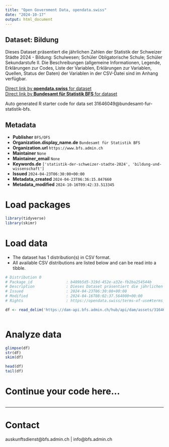 ```yaml
---
title: "Open Government Data, opendata.swiss"
date: "2024-10-17"
output: html_document
---
```


## Dataset: Bildung

Dieses Dataset präsentiert die jährlichen Zahlen der Statistik der Schweizer Städte 2024 - Bildung: Schulwesen; Schüler Obligatorische Schule; Schüler Sekundarstufe II. Die Beschreibungen (allgemeine Informationen, Legende, Erklärungen zur Codes, Liste der Variablen, Erklärungen zur Variablen, Quellen, Status der Daten) der Variablen in der CSV-Datei sind im Anhang verfügbar.

[Direct link by **opendata.swiss** for dataset](https://opendata.swiss/de/dataset/bildung1)<br>
[Direct link by **Bundesamt für Statistik BFS** for dataset](https://www.bfs.admin.ch/asset/de/ts-b-ssv-09-2024)

Auto generated R starter code for data set 31646049@bundesamt-fur-statistik-bfs.

## Metadata

- **Publisher** `BFS/OFS`
- **Organization.display_name.de** `Bundesamt für Statistik BFS`
- **Organization.url** `https://www.bfs.admin.ch`
- **Maintainer** `None`
- **Maintainer_email** `None`
- **Keywords.de** `['statistik-der-schweizer-stadte-2024', 'bildung-und-wissenschaft']`
- **Issued** `2024-04-23T06:30:00+00:00`
- **Metadata_created** `2024-04-23T06:36:15.847660`
- **Metadata_modified** `2024-10-16T09:42:33.513345`


# Load packages

```r

library(tidyverse)
library(skimr)

```

# Load data

-   The dataset has 1 distribution(s) in CSV format.
-   All available CSV distributions are listed below and can be read into a tibble.

```r

# Distribution 0
# Package_id               : b489b5d5-319d-452e-a32e-fb2ba254544b
# Description              : Dieses Dataset präsentiert die jährlichen Zahlen der Statistik der Schweizer Städte 2024 - Bildung: Schulwesen; Schüler Obligatorische Schule; Schüler Sekundarstufe II. Die Beschreibungen (allgemeine Informationen, Legende, Erklärungen zur Codes, Liste der Variablen, Erklärungen zur Variablen, Quellen, Status der Daten) der Variablen in der CSV-Datei sind im Anhang verfügbar.
# Issued                   : 2024-04-23T06:30:00+00:00
# Modified                 : 2024-04-16T08:02:37.564000+00:00
# Rights                   : https://opendata.swiss/terms-of-use#terms_by_ask

df <- read_delim('https://dam-api.bfs.admin.ch/hub/api/dam/assets/31646051/master')



```

# Analyze data

```r

glimpse(df)
str(df)
skim(df)

head(df)
tail(df)

```

# Continue your code here...

```r

```

------------------------------------------------------------------------

# Contact

auskunftsdienst@bfs.admin.ch | info@bfs.admin.ch
